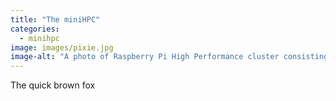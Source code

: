 ```yaml
---
title: "The miniHPC"
categories:
  - minihpc
image: images/pixie.jpg
image-alt: "A photo of Raspberry Pi High Performance cluster consisting of six nodes. "
---
```


The quick brown fox

